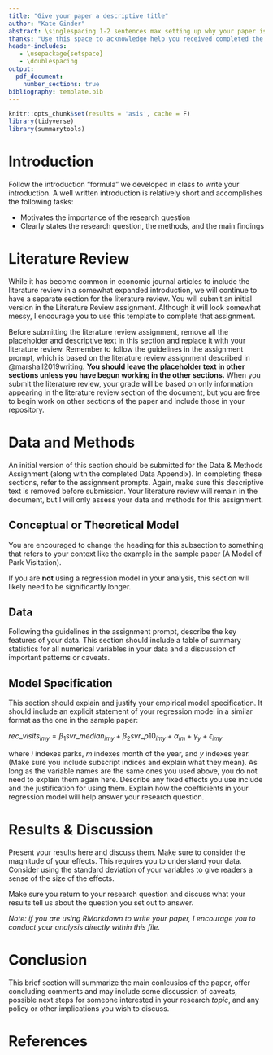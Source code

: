 ```yaml
---
title: "Give your paper a descriptive title"
author: "Kate Ginder"
abstract: \singlespacing 1-2 sentences max setting up why your paper is important. One sentence that describes your research question. 1-2 sentences describing your data and methods. 1-2 sentences describing your main results. One sentence stating the implications (optional).
thanks: "Use this space to acknowledge help you received completed the project. You should thank your peer reviewer and your code checker by name and acknowledge comments from your classmates in ECO 324 at Smith College Spring 2020, in addition to anyone else that provided useful assistance."
header-includes:
   - \usepackage{setspace}
   - \doublespacing
output: 
  pdf_document:
    number_sections: true
bibliography: template.bib
---
```


```r
knitr::opts_chunk$set(results = 'asis', cache = F)
library(tidyverse)
library(summarytools)
```

# Introduction

Follow the introduction "formula" we developed in class to write your introduction. A well written introduction is relatively short and accomplishes the following tasks:

- Motivates the importance of the research question
- Clearly states the research question, the methods, and the main findings

# Literature Review

While it has become common in economic journal articles to include the literature review in a somewhat expanded introduction, we will continue to have a separate section for the literature review. You will submit an initial version in the Literature Review assignment. Although it will look somewhat messy, I encourage you to use this template to complete that assignment. 

Before submitting the literature review assignment, remove all the placeholder and descriptive text in this section and replace it with your literature review. Remember to follow the guidelines in the assignment prompt, which is based on the literature review assignment described in @marshall2019writing. **You should leave the placeholder text in other sections unless you have begun working in the other sections.** When you submit the literature review, your grade will be based on only information appearing in the literature review section of the document, but you are free to begin work on other sections of the paper and include those in your repository.

# Data and Methods

An initial version of this section should be submitted for the Data & Methods Assignment (along with the completed Data Appendix). In completing these sections, refer to the assignment prompts. Again, make sure this descriptive text is removed before submission. Your literature review will remain in the document, but I will only assess your data and methods for this assignment.

## Conceptual or Theoretical Model

You are encouraged to change the heading for this subsection to something that refers to your context like the example in the sample paper (A Model of Park Visitation). 

If you are **not** using a regression model in your analysis, this section will likely need to be significantly longer.

## Data

Following the guidelines in the assignment prompt, describe the key features of your data. This section should include a table of summary statistics for all numerical variables in your data and a discussion of important patterns or caveats.

## Model Specification

This section should explain and justify your empirical model specification. It should include an explicit statement of your regression model in a similar format as the one in the sample paper:

$rec\_visits_{imy} = \beta_{1}svr\_median_{imy} + \beta_{2}svr\_p10_{imy} + \alpha_{im} + \gamma_{y} + \epsilon_{imy}$

where $i$ indexes parks, $m$ indexes month of the year, and $y$ indexes year. (Make sure you include subscript indices and explain what they mean). As long as the variable names are the same ones you used above, you do not need to explain them again here. Describe any fixed effects you use include and the justification for using them. Explain how the coefficients in your regression model will help answer your research question.

# Results & Discussion

Present your results here and discuss them. Make sure to consider the magnitude of your effects. This requires you to understand your data. Consider using the standard deviation of your variables to give readers a sense of the size of the effects.

Make sure you return to your research question and discuss what your results tell us about the question you set out to answer.

*Note: if you are using RMarkdown to write your paper, I encourage you to conduct your analysis directly within this file.*

# Conclusion

This brief section will summarize the main conlcusios of the paper, offer concluding comments and may include some discussion of caveats, possible next steps for someone interested in your research *topic*, and any policy or other implications you wish to discuss.

# References

